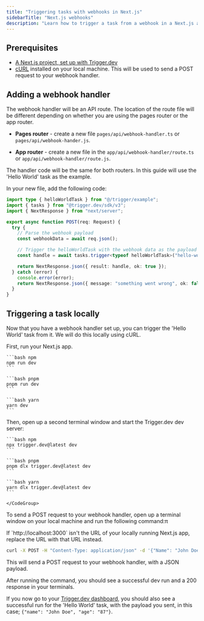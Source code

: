 ```yaml
---
title: "Triggering tasks with webhooks in Next.js"
sidebarTitle: "Next.js webhooks"
description: "Learn how to trigger a task from a webhook in a Next.js app."
---
```


## Prerequisites

- [A Next.js project, set up with Trigger.dev](/guides/frameworks/nextjs)
- [cURL](https://curl.se/) installed on your local machine. This will be used to send a POST request to your webhook handler.

## Adding a webhook handler

The webhook handler will be an API route. The location of the route file will be different depending on whether you are using the pages router or the app router.

- **Pages router** - create a new file `pages/api/webhook-handler.ts` or `pages/api/webhook-hander.js`.

- **App router** - create a new file in the `app/api/webhook-handler/route.ts` or `app/api/webhook-handler/route.js`.

The handler code will be the same for both routers. In this guide will use the 'Hello World' task as the example.

In your new file, add the following code:

```ts
import type { helloWorldTask } from "@/trigger/example";
import { tasks } from "@trigger.dev/sdk/v3";
import { NextResponse } from "next/server";

export async function POST(req: Request) {
  try {
    // Parse the webhook payload
    const webhookData = await req.json();

    // Trigger the helloWorldTask with the webhook data as the payload
    const handle = await tasks.trigger<typeof helloWorldTask>("hello-world", webhookData);

    return NextResponse.json({ result: handle, ok: true });
  } catch (error) {
    console.error(error);
    return NextResponse.json({ message: "something went wrong", ok: false }, { status: 500 });
  }
}
```

## Triggering a task locally

Now that you have a webhook handler set up, you can trigger the 'Hello World' task from it. We will do this locally using cURL.

<Steps>

<Step title="Run your Next.js app and the Trigger.dev dev server">

First, run your Next.js app.

<CodeGroup>

    ```bash npm
    npm run dev
    ```

    ```bash pnpm
    pnpm run dev
    ```

    ```bash yarn
    yarn dev
    ```

</CodeGroup>

Then, open up a second terminal window and start the Trigger.dev dev server:

<CodeGroup>

    ```bash npm
    npx trigger.dev@latest dev
    ```

    ```bash pnpm
    pnpm dlx trigger.dev@latest dev
    ```

    ```bash yarn
    yarn dlx trigger.dev@latest dev
    ```

    </CodeGroup>

</Step>

<Step title="Trigger the webhook with some dummy data">

To send a POST request to your webhook handler, open up a terminal window on your local machine and run the following command:π

<Tip>
  If `http://localhost:3000` isn't the URL of your locally running Next.js app, replace the URL with
  that URL instead.
</Tip>

```bash
curl -X POST -H "Content-Type: application/json" -d '{"Name": "John Doe", "Age": "87"}' http://localhost:3000/api/webhook-handler
```

This will send a POST request to your webhook handler, with a JSON payload.

</Step>

<Step title="Check the task ran successfully">

After running the command, you should see a successful dev run and a 200 response in your terminals.

If you now go to your [Trigger.dev dashboard](https://cloud.trigger.dev), you should also see a successful run for the 'Hello World' task, with the payload you sent, in this case; `{"name": "John Doe", "age": "87"}`.

</Step>

</Steps>
